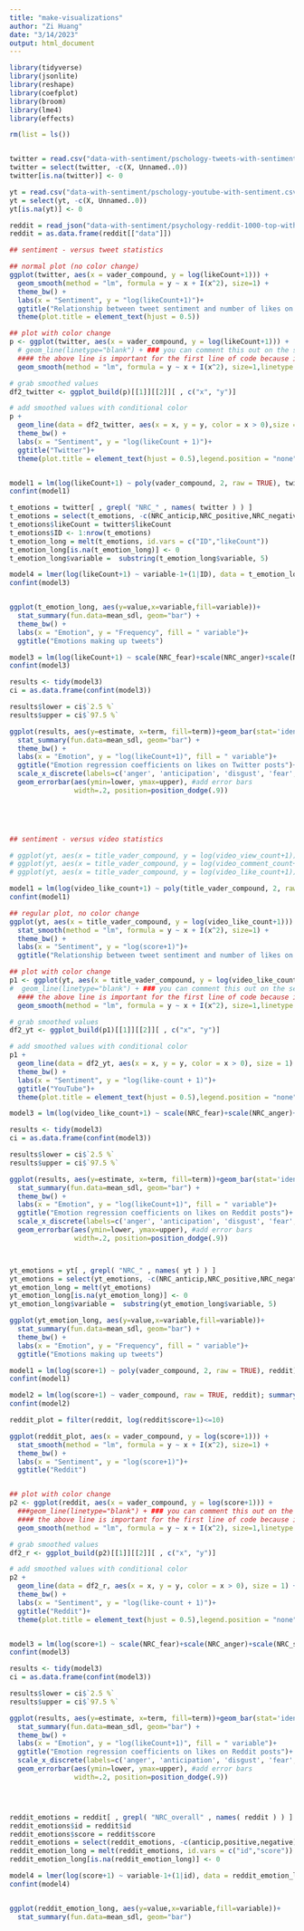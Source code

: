 ```yaml
---
title: "make-visualizations"
author: "Zi Huang"
date: "3/14/2023"
output: html_document
---
```


```r
library(tidyverse)
library(jsonlite)
library(reshape)
library(coefplot)
library(broom)
library(lme4)
library(effects)

rm(list = ls())


twitter = read.csv("data-with-sentiment/pschology-tweets-with-sentiment.csv")
twitter = select(twitter, -c(X, Unnamed..0))
twitter[is.na(twitter)] <- 0

yt = read.csv("data-with-sentiment/pschology-youtube-with-sentiment.csv")
yt = select(yt, -c(X, Unnamed..0))
yt[is.na(yt)] <- 0

reddit = read_json("data-with-sentiment/psychology-reddit-1000-top-with-sentiment.json",simplifyVector = TRUE)
reddit = as.data.frame(reddit[["data"]])
```


```r

## sentiment - versus tweet statistics

## normal plot (no color change)
ggplot(twitter, aes(x = vader_compound, y = log(likeCount+1))) + 
  geom_smooth(method = "lm", formula = y ~ x + I(x^2), size=1) +
  theme_bw() +
  labs(x = "Sentiment", y = "log(likeCount+1)")+
  ggtitle("Relationship between tweet sentiment and number of likes on Tweets")+
  theme(plot.title = element_text(hjust = 0.5))

## plot with color change
p <- ggplot(twitter, aes(x = vader_compound, y = log(likeCount+1))) +
  # geom_line(linetype="blank") + ### you can comment this out on the second run of the code
  #### the above line is important for the first line of code because it does some kind of indexing when making df2 (which allows for the fake values to populate)
  geom_smooth(method = "lm", formula = y ~ x + I(x^2), size=1,linetype = "blank", n = 10000) 

# grab smoothed values
df2_twitter <- ggplot_build(p)[[1]][[2]][ , c("x", "y")]

# add smoothed values with conditional color
p +
  geom_line(data = df2_twitter, aes(x = x, y = y, color = x > 0),size = 1) +
  theme_bw() +
  labs(x = "Sentiment", y = "log(likeCount + 1)")+
  ggtitle("Twitter")+
  theme(plot.title = element_text(hjust = 0.5),legend.position = "none");p 


model1 = lm(log(likeCount+1) ~ poly(vader_compound, 2, raw = TRUE), twitter); summary(model1)
confint(model1)

t_emotions = twitter[ , grepl( "NRC_" , names( twitter ) ) ]
t_emotions = select(t_emotions, -c(NRC_anticip,NRC_positive,NRC_negative,NRC_overall_emotions))
t_emotions$likeCount = twitter$likeCount
t_emotions$ID <- 1:nrow(t_emotions)
t_emotion_long = melt(t_emotions, id.vars = c("ID","likeCount"))
t_emotion_long[is.na(t_emotion_long)] <- 0
t_emotion_long$variable =  substring(t_emotion_long$variable, 5)

model4 = lmer(log(likeCount+1) ~ variable-1+(1|ID), data = t_emotion_long); summary(model4)
confint(model3)


ggplot(t_emotion_long, aes(y=value,x=variable,fill=variable))+ 
  stat_summary(fun.data=mean_sdl, geom="bar") + 
  theme_bw() +
  labs(x = "Emotion", y = "Frequency", fill = " variable")+
  ggtitle("Emotions making up tweets")

model3 = lm(log(likeCount+1) ~ scale(NRC_fear)+scale(NRC_anger)+scale(NRC_sadness)+scale(NRC_disgust)+                                                                    scale(NRC_trust)+scale(NRC_joy)+scale(NRC_anticipation)-1, raw = TRUE, twitter); summary(model3)
confint(model3)

results <- tidy(model3)
ci = as.data.frame(confint(model3))

results$lower = ci$`2.5 %`
results$upper = ci$`97.5 %`

ggplot(results, aes(y=estimate, x=term, fill=term))+geom_bar(stat='identity')+ 
  stat_summary(fun.data=mean_sdl, geom="bar") +
  theme_bw() +
  labs(x = "Emotion", y = "log(likeCount+1)", fill = " variable")+
  ggtitle("Emotion regression coefficients on likes on Twitter posts")+
  scale_x_discrete(labels=c('anger', 'anticipation', 'disgust', 'fear','joy','sadness','trust'))+theme(legend.position = "none")+ 
  geom_errorbar(aes(ymin=lower, ymax=upper), #add error bars 
                width=.2, position=position_dodge(.9))



 
```

```r
## sentiment - versus video statistics

# ggplot(yt, aes(x = title_vader_compound, y = log(video_view_count+1))) + geom_point()
# ggplot(yt, aes(x = title_vader_compound, y = log(video_comment_count+1))) + geom_point()
# ggplot(yt, aes(x = title_vader_compound, y = log(video_like_count+1))) + geom_point()

model1 = lm(log(video_like_count+1) ~ poly(title_vader_compound, 2, raw = TRUE), yt); summary(model1)
confint(model1)

## regular plot, no color change
ggplot(yt, aes(x = title_vader_compound, y = log(video_like_count+1))) + 
  stat_smooth(method = "lm", formula = y ~ x + I(x^2), size=1) +
  theme_bw() +
  labs(x = "Sentiment", y = "log(score+1)")+
  ggtitle("Relationship between tweet sentiment and number of likes on YouTube Videos")

## plot with color change
p1 <- ggplot(yt, aes(x = title_vader_compound, y = log(video_like_count+1))) +
#  geom_line(linetype="blank") + ### you can comment this out on the second run of the code
  #### the above line is important for the first line of code because it does some kind of indexing when making df2 (which allows for the fake values to populate)
  geom_smooth(method = "lm", formula = y ~ x + I(x^2), size=1,linetype = "blank", n = 10000) 

# grab smoothed values
df2_yt <- ggplot_build(p1)[[1]][[2]][ , c("x", "y")]

# add smoothed values with conditional color
p1 +
  geom_line(data = df2_yt, aes(x = x, y = y, color = x > 0), size = 1) +
  theme_bw() +
  labs(x = "Sentiment", y = "log(like-count + 1)")+
  ggtitle("YouTube")+
  theme(plot.title = element_text(hjust = 0.5),legend.position = "none");p1

model3 = lm(log(video_like_count+1) ~ scale(NRC_fear)+scale(NRC_anger)+scale(NRC_sadness)+scale(NRC_disgust)+                                                              scale(NRC_trust)+scale(NRC_joy)+scale(NRC_anticipation)-1, raw = TRUE, yt); summary(model3)

results <- tidy(model3)
ci = as.data.frame(confint(model3))

results$lower = ci$`2.5 %`
results$upper = ci$`97.5 %`

ggplot(results, aes(y=estimate, x=term, fill=term))+geom_bar(stat='identity')+ 
  stat_summary(fun.data=mean_sdl, geom="bar") +
  theme_bw() +
  labs(x = "Emotion", y = "log(likeCount+1)", fill = " variable")+
  ggtitle("Emotion regression coefficients on likes on Reddit posts")+
  scale_x_discrete(labels=c('anger', 'anticipation', 'disgust', 'fear','joy','sadness','trust'))+theme(legend.position = "none")+ 
  geom_errorbar(aes(ymin=lower, ymax=upper), #add error bars 
                width=.2, position=position_dodge(.9))



yt_emotions = yt[ , grepl( "NRC_" , names( yt ) ) ]
yt_emotions = select(yt_emotions, -c(NRC_anticip,NRC_positive,NRC_negative,NRC_overall_emotions))
yt_emotion_long = melt(yt_emotions)
yt_emotion_long[is.na(yt_emotion_long)] <- 0
yt_emotion_long$variable =  substring(yt_emotion_long$variable, 5)

ggplot(yt_emotion_long, aes(y=value,x=variable,fill=variable))+ 
  stat_summary(fun.data=mean_sdl, geom="bar") +
  theme_bw() +
  labs(x = "Emotion", y = "Frequency", fill = " variable")+
  ggtitle("Emotions making up tweets")

```

```r

model1 = lm(log(score+1) ~ poly(vader_compound, 2, raw = TRUE), reddit); summary(model1)
confint(model1)

model2 = lm(log(score+1) ~ vader_compound, raw = TRUE, reddit); summary(model2)
confint(model2)

reddit_plot = filter(reddit, log(reddit$score+1)<=10)

ggplot(reddit_plot, aes(x = vader_compound, y = log(score+1))) + 
  stat_smooth(method = "lm", formula = y ~ x + I(x^2), size=1) +
  theme_bw() +
  labs(x = "Sentiment", y = "log(score+1)")+
  ggtitle("Reddit")


## plot with color change
p2 <- ggplot(reddit, aes(x = vader_compound, y = log(score+1))) +
  ###geom_line(linetype="blank") + ### you can comment this out on the second run of the code
  #### the above line is important for the first line of code because it does some kind of indexing when making df2 (which allows for the fake values to populate)
  geom_smooth(method = "lm", formula = y ~ x + I(x^2), size=1,linetype = "blank", n = 10000) 

# grab smoothed values
df2_r <- ggplot_build(p2)[[1]][[2]][ , c("x", "y")]

# add smoothed values with conditional color
p2 +
  geom_line(data = df2_r, aes(x = x, y = y, color = x > 0), size = 1) +
  theme_bw() +
  labs(x = "Sentiment", y = "log(like-count + 1)")+
  ggtitle("Reddit")+
  theme(plot.title = element_text(hjust = 0.5),legend.position = "none");p2


model3 = lm(log(score+1) ~ scale(NRC_fear)+scale(NRC_anger)+scale(NRC_sadness)+scale(NRC_disgust)+                                                                    scale(NRC_trust)+scale(NRC_joy)+scale(NRC_anticipation)-1, reddit); summary(model3)
confint(model3)

results <- tidy(model3)
ci = as.data.frame(confint(model3))

results$lower = ci$`2.5 %`
results$upper = ci$`97.5 %`

ggplot(results, aes(y=estimate, x=term, fill=term))+geom_bar(stat='identity')+ 
  stat_summary(fun.data=mean_sdl, geom="bar") +
  theme_bw() +
  labs(x = "Emotion", y = "log(likeCount+1)", fill = " variable")+
  ggtitle("Emotion regression coefficients on likes on Reddit posts")+
  scale_x_discrete(labels=c('anger', 'anticipation', 'disgust', 'fear','joy','sadness','trust'))+theme(legend.position = "none")+ 
  geom_errorbar(aes(ymin=lower, ymax=upper), #add error bars 
                width=.2, position=position_dodge(.9))




reddit_emotions = reddit[ , grepl( "NRC_overall" , names( reddit ) ) ]
reddit_emotions$id = reddit$id
reddit_emotions$score = reddit$score
reddit_emotions = select(reddit_emotions, -c(anticip,positive,negative))
reddit_emotion_long = melt(reddit_emotions, id.vars = c("id","score"))
reddit_emotion_long[is.na(reddit_emotion_long)] <- 0

model4 = lmer(log(score+1) ~ variable-1+(1|id), data = reddit_emotion_long); summary(model4)
confint(model4)


ggplot(reddit_emotion_long, aes(y=value,x=variable,fill=variable))+ 
  stat_summary(fun.data=mean_sdl, geom="bar")
```

